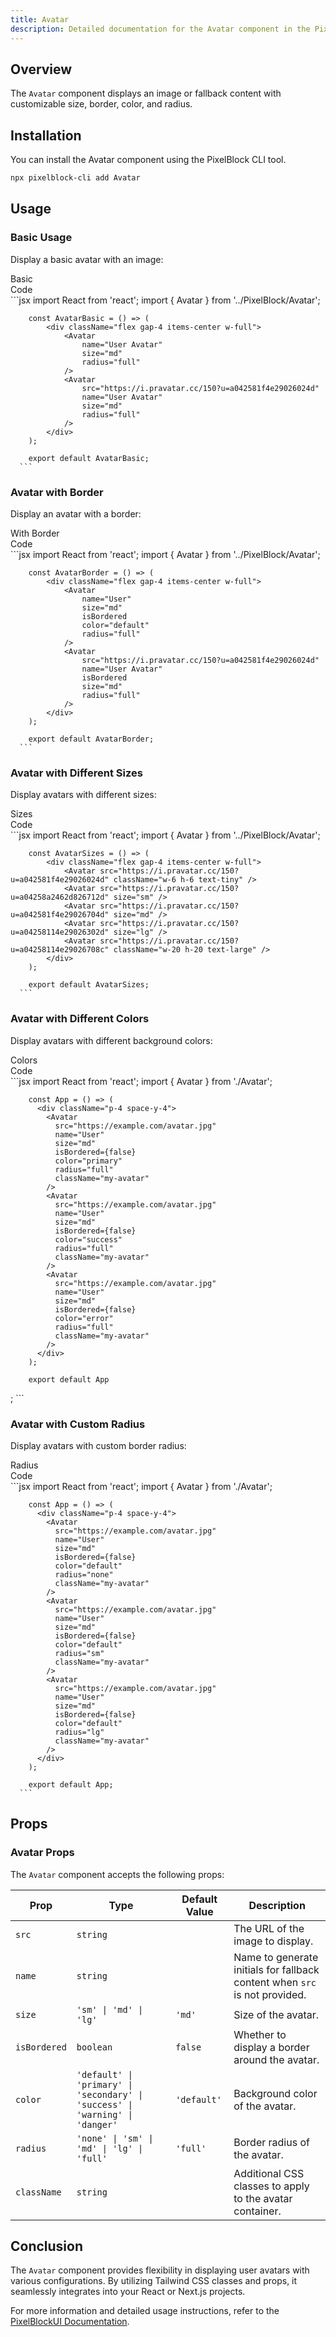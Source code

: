 ```yaml
---
title: Avatar
description: Detailed documentation for the Avatar component in the PixelBlockUI library.
---
```


## Overview

The `Avatar` component displays an image or fallback content with customizable size, border, color, and radius.

## Installation

You can install the Avatar component using the PixelBlock CLI tool.

```bash
npx pixelblock-cli add Avatar
```

## Usage

### Basic Usage

Display a basic avatar with an image:

<Tabs defaultValue="basic">
  <TabsList>
    <TabsTrigger value="basic">
      <div className="flex items-center"><EyeIcon className="mr-2 h-4 w-4" />Basic</div>
    </TabsTrigger>
    <TabsTrigger value="basic-code">
      <div className="flex items-center"><CodeIcon className="mr-2 h-4 w-4" />Code</div>
    </TabsTrigger>
  </TabsList>
  <TabsContent value="basic">
    <div className="bg-white dark:bg-zinc-900/10 rounded-lg border dark:border-white/10 shadow-sm h-full w-full py-4 px-2">
      <div className="max-w-full py-4 px-2 w-full h-full overflow-x-auto gap-4">
        <div className="p-4">
          <Preview
            name="avatar-basic"
          />
        </div>
      </div>
    </div>
  </TabsContent>
  <TabsContent value="basic-code">
      ```jsx
        import React from 'react';
        import { Avatar } from '../PixelBlock/Avatar';

        const AvatarBasic = () => (
            <div className="flex gap-4 items-center w-full">
                <Avatar
                    name="User Avatar"
                    size="md"
                    radius="full"
                />
                <Avatar
                    src="https://i.pravatar.cc/150?u=a042581f4e29026024d"
                    name="User Avatar"
                    size="md"
                    radius="full"
                />
            </div>
        );

        export default AvatarBasic;
      ```
  </TabsContent>
</Tabs>

### Avatar with Border

Display an avatar with a border:

<Tabs defaultValue="border">
  <TabsList>
    <TabsTrigger value="border">
      <div className="flex items-center"><EyeIcon className="mr-2 h-4 w-4" />With Border</div>
    </TabsTrigger>
    <TabsTrigger value="border-code">
      <div className="flex items-center"><CodeIcon className="mr-2 h-4 w-4" />Code</div>
    </TabsTrigger>
  </TabsList>
  <TabsContent value="border">
    <div className="bg-white dark:bg-zinc-900/10 rounded-lg border dark:border-white/10 shadow-sm h-full w-full py-4 px-2">
      <div className="max-w-full py-4 px-2 w-full h-full overflow-x-auto gap-4">
        <div className="p-4">
          <Preview
            name="avatar-border"
          />
        </div>
      </div>
    </div>
  </TabsContent>
  <TabsContent value="border-code">
      ```jsx
        import React from 'react';
        import { Avatar } from '../PixelBlock/Avatar';

        const AvatarBorder = () => (
            <div className="flex gap-4 items-center w-full">
                <Avatar
                    name="User"
                    size="md"
                    isBordered
                    color="default"
                    radius="full"
                />
                <Avatar
                    src="https://i.pravatar.cc/150?u=a042581f4e29026024d"
                    name="User Avatar"
                    isBordered
                    size="md"
                    radius="full"
                />
            </div>
        );

        export default AvatarBorder;
      ```
  </TabsContent>
</Tabs>

### Avatar with Different Sizes

Display avatars with different sizes:

<Tabs defaultValue="sizes">
  <TabsList>
    <TabsTrigger value="sizes">
      <div className="flex items-center"><EyeIcon className="mr-2 h-4 w-4" />Sizes</div>
    </TabsTrigger>
    <TabsTrigger value="sizes-code">
      <div className="flex items-center"><CodeIcon className="mr-2 h-4 w-4" />Code</div>
    </TabsTrigger>
  </TabsList>
  <TabsContent value="sizes">
    <div className="bg-white dark:bg-zinc-900/10 rounded-lg border dark:border-white/10 shadow-sm h-full w-full py-4 px-2">
      <div className="max-w-full py-4 px-2 w-full h-full overflow-x-auto">
        <div className="p-4">
          <Preview
            name="avatar-sizes"
          />
        </div>
      </div>
    </div>
  </TabsContent>
  <TabsContent value="sizes-code">
      ```jsx
        import React from 'react';
        import { Avatar } from '../PixelBlock/Avatar';

        const AvatarSizes = () => (
            <div className="flex gap-4 items-center w-full">
                <Avatar src="https://i.pravatar.cc/150?u=a042581f4e29026024d" className="w-6 h-6 text-tiny" />
                <Avatar src="https://i.pravatar.cc/150?u=a04258a2462d826712d" size="sm" />
                <Avatar src="https://i.pravatar.cc/150?u=a042581f4e29026704d" size="md" />
                <Avatar src="https://i.pravatar.cc/150?u=a04258114e29026302d" size="lg" />
                <Avatar src="https://i.pravatar.cc/150?u=a04258114e29026708c" className="w-20 h-20 text-large" />
            </div>
        );

        export default AvatarSizes;
      ```
  </TabsContent>
</Tabs>

### Avatar with Different Colors

Display avatars with different background colors:

<Tabs defaultValue="colors">
  <TabsList>
    <TabsTrigger value="colors">
      <div className="flex items-center"><EyeIcon className="mr-2 h-4 w-4" />Colors</div>
    </TabsTrigger>
    <TabsTrigger value="colors-code">
      <div className="flex items-center"><CodeIcon className="mr-2 h-4 w-4" />Code</div>
    </TabsTrigger>
  </TabsList>
  <TabsContent value="colors">
    <div className="bg-white dark:bg-zinc-900/10 rounded-lg border dark:border-white/10 shadow-sm h-full w-full py-4 px-2">
      <div className="max-w-full py-4 px-2 w-full h-full overflow-x-auto gap-4">
        <div className="p-4">
          <Preview
            name="avatar-colors"
          />
        </div>
      </div>
    </div>
  </TabsContent>
  <TabsContent value="colors-code">
      ```jsx
        import React from 'react';
        import { Avatar } from './Avatar';

        const App = () => (
          <div className="p-4 space-y-4">
            <Avatar
              src="https://example.com/avatar.jpg"
              name="User"
              size="md"
              isBordered={false}
              color="primary"
              radius="full"
              className="my-avatar"
            />
            <Avatar
              src="https://example.com/avatar.jpg"
              name="User"
              size="md"
              isBordered={false}
              color="success"
              radius="full"
              className="my-avatar"
            />
            <Avatar
              src="https://example.com/avatar.jpg"
              name="User"
              size="md"
              isBordered={false}
              color="error"
              radius="full"
              className="my-avatar"
            />
          </div>
        );

        export default App

;
      ```
  </TabsContent>
</Tabs>

### Avatar with Custom Radius

Display avatars with custom border radius:

<Tabs defaultValue="radius">
  <TabsList>
    <TabsTrigger value="radius">
      <div className="flex items-center"><EyeIcon className="mr-2 h-4 w-4" />Radius</div>
    </TabsTrigger>
    <TabsTrigger value="radius-code">
      <div className="flex items-center"><CodeIcon className="mr-2 h-4 w-4" />Code</div>
    </TabsTrigger>
  </TabsList>
  <TabsContent value="radius">
    <div className="bg-white dark:bg-zinc-900/10 rounded-lg border dark:border-white/10 shadow-sm h-full w-full py-4 px-2">
      <div className="max-w-full py-4 px-2 w-full h-full overflow-x-auto gap-4">
        <div className="p-4">
          <Preview
            name="avatar-radius"
          />
        </div>
      </div>
    </div>
  </TabsContent>
  <TabsContent value="radius-code">
      ```jsx
        import React from 'react';
        import { Avatar } from './Avatar';

        const App = () => (
          <div className="p-4 space-y-4">
            <Avatar
              src="https://example.com/avatar.jpg"
              name="User"
              size="md"
              isBordered={false}
              color="default"
              radius="none"
              className="my-avatar"
            />
            <Avatar
              src="https://example.com/avatar.jpg"
              name="User"
              size="md"
              isBordered={false}
              color="default"
              radius="sm"
              className="my-avatar"
            />
            <Avatar
              src="https://example.com/avatar.jpg"
              name="User"
              size="md"
              isBordered={false}
              color="default"
              radius="lg"
              className="my-avatar"
            />
          </div>
        );

        export default App;
      ```
  </TabsContent>
</Tabs>


## Props

### Avatar Props

The `Avatar` component accepts the following props:

| Prop         | Type              | Default Value | Description                                                  |
|--------------|-------------------|---------------|--------------------------------------------------------------|
| `src`        | `string`          |               | The URL of the image to display.                              |
| `name`       | `string`          |               | Name to generate initials for fallback content when `src` is not provided. |
| `size`       | `'sm' \| 'md' \| 'lg'` | `'md'`        | Size of the avatar.                                           |
| `isBordered` | `boolean`         | `false`       | Whether to display a border around the avatar.                |
| `color`      | `'default' \| 'primary' \| 'secondary' \| 'success' \| 'warning' \| 'danger'` | `'default'`    | Background color of the avatar.                                |
| `radius`     | `'none' \| 'sm' \| 'md' \| 'lg' \| 'full'` | `'full'`       | Border radius of the avatar.                                   |
| `className`  | `string`          |               | Additional CSS classes to apply to the avatar container.      |


## Conclusion

The `Avatar` component provides flexibility in displaying user avatars with various configurations. By utilizing Tailwind CSS classes and props, it seamlessly integrates into your React or Next.js projects.

For more information and detailed usage instructions, refer to the [PixelBlockUI Documentation](/docs/getting-started/installation).